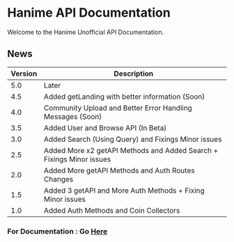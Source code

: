 # Hanime API Documentation

Welcome to the Hanime Unofficial API Documentation.

## News

| **Version** | **Description**                                                      |
| ----------- | -------------------------------------------------------------------- |
| 5.0         | Later                                                                |
| 4.5         | Added getLanding with better information (Soon)                      |
| 4.0         | Community Upload and Better Error Handling Messages (Soon)           |
| 3.5         | Added User and Browse API (In Beta)                                  |
| 3.0         | Added Search (Using Query) and Fixings Minor issues                  |
| 2.5         | Added More x2 getAPI Methods and Added Search + Fixings Minor issues |
| 2.0         | Added More getAPI Methods and Auth Routes Changes                    |
| 1.5         | Added 3 getAPI and More Auth Methods + Fixing Minor issues           |
| 1.0         | Added Auth Methods and Coin Collectors                               |

### For Documentation : Go [Here](/docs/get-started)

